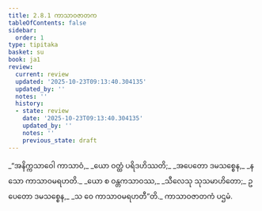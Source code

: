 ```yaml
---
title: 2.8.1 ကာသာဝဇာတက
tableOfContents: false
sidebar:
  order: 1
type: tipitaka
basket: su
book: ja1
review:
  current: review
  updated: '2025-10-23T09:13:40.304135'
  updated_by: ''
  notes: ''
  history:
  - state: review
    date: '2025-10-23T09:13:40.304135'
    updated_by: ''
    notes: ''
    previous_state: draft
---
```



<ReviewStatus review={frontmatter.review} showDetails={true} />

<HypothesisAnnotation frontmatter={frontmatter} />

<DynamicBreadcrumb />

<Division number="141" book="ja1" e="ch" v="22" p="60">

<Paragraph number="570" type="verses" book="ja1">
_“အနိက္ကသာဝေါ ကာသာဝံ,_  
_ယော ဝတ္ထံ ပရိဒဟိဿတိ;_  
_အပေတော ဒမသစ္စေန,_  
_န သော ကာသာဝမရဟတိ._  

</Paragraph>

</Division>
<Division number="142" book="ja1" e="ch" v="22" p="60">

<Paragraph number="571" type="verses" book="ja1">
_ယော စ ဝန္တကသာဝဿ,_  
_သီလေသု သုသမာဟိတော;_  
ဥပေတော ဒမသစ္စေန,_  
_သ ဝေ ကာသာဝမရဟတီ”တိ._  


</Paragraph>
</Division>

<Paragraph number="572" type="center" book="ja1">
ကာသာဝဇာတကံ ပဌမံ.
</Paragraph>